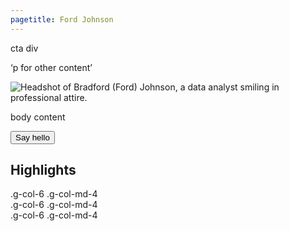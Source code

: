 ```yaml
---
pagetitle: Ford Johnson
---
```


::: {.column-page}

::: {.grid}

::: {.g-col-12 .g-col-md-8}


::: {.grid}

::: {.g-col-12 .g-col-md-8}

cta div

:::

:::

'p for other content'

:::

::: {.g-col-12 .g-col-md-4}

<img src="images/profile.jpg" alt="Headshot of Bradford (Ford) Johnson, a data analyst smiling in professional attire." id="profile-image"/>

:::

:::

body content

<a href="mailto:bradfordljohnson21+portfolio@gmail.com">
    <button type="button" class="btn btn-primary">Say hello</button>
</a>

:::

<!-- next section -->

::: {.column-screen}
::: {.highlight-banner}

::: {.column-page}

## Highlights

::: {.grid}

<div class="g-col-6 g-col-md-4">.g-col-6 .g-col-md-4</div>
<div class="g-col-6 g-col-md-4">.g-col-6 .g-col-md-4</div>
<div class="g-col-6 g-col-md-4">.g-col-6 .g-col-md-4</div>

:::

:::

:::

:::